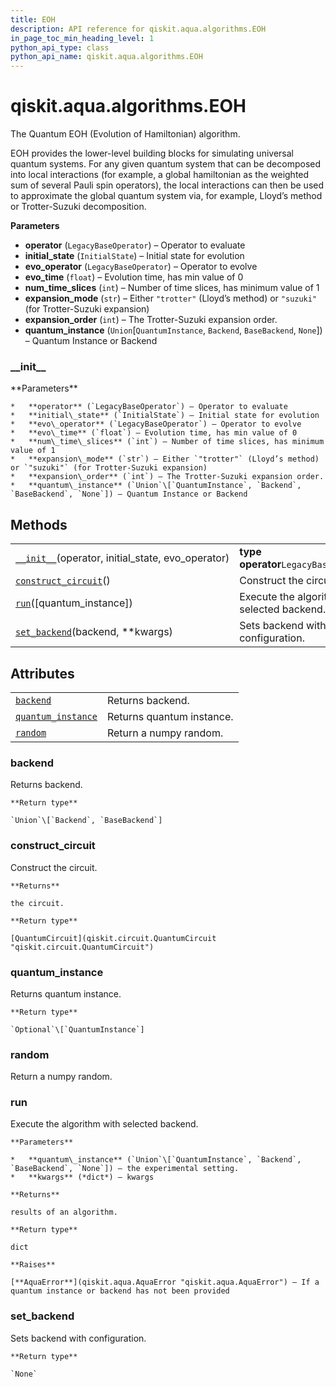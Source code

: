 ```yaml
---
title: EOH
description: API reference for qiskit.aqua.algorithms.EOH
in_page_toc_min_heading_level: 1
python_api_type: class
python_api_name: qiskit.aqua.algorithms.EOH
---
```


<span id="qiskit-aqua-algorithms-eoh" />

# qiskit.aqua.algorithms.EOH

<Class id="qiskit.aqua.algorithms.EOH" isDedicatedPage={true} github="https://github.com/qiskit-community/qiskit-aqua/tree/stable/0.8/qiskit/aqua/algorithms/education/eoh.py" signature="EOH(operator, initial_state, evo_operator, evo_time=1, num_time_slices=1, expansion_mode='trotter', expansion_order=1, quantum_instance=None)">
  The Quantum EOH (Evolution of Hamiltonian) algorithm.

  EOH provides the lower-level building blocks for simulating universal quantum systems. For any given quantum system that can be decomposed into local interactions (for example, a global hamiltonian as the weighted sum of several Pauli spin operators), the local interactions can then be used to approximate the global quantum system via, for example, Lloyd’s method or Trotter-Suzuki decomposition.

  **Parameters**

  *   **operator** (`LegacyBaseOperator`) – Operator to evaluate
  *   **initial\_state** (`InitialState`) – Initial state for evolution
  *   **evo\_operator** (`LegacyBaseOperator`) – Operator to evolve
  *   **evo\_time** (`float`) – Evolution time, has min value of 0
  *   **num\_time\_slices** (`int`) – Number of time slices, has minimum value of 1
  *   **expansion\_mode** (`str`) – Either `"trotter"` (Lloyd’s method) or `"suzuki"` (for Trotter-Suzuki expansion)
  *   **expansion\_order** (`int`) – The Trotter-Suzuki expansion order.
  *   **quantum\_instance** (`Union`\[`QuantumInstance`, `Backend`, `BaseBackend`, `None`]) – Quantum Instance or Backend

  ### \_\_init\_\_

  <Function id="qiskit.aqua.algorithms.EOH.__init__" signature="__init__(operator, initial_state, evo_operator, evo_time=1, num_time_slices=1, expansion_mode='trotter', expansion_order=1, quantum_instance=None)">
    **Parameters**

    *   **operator** (`LegacyBaseOperator`) – Operator to evaluate
    *   **initial\_state** (`InitialState`) – Initial state for evolution
    *   **evo\_operator** (`LegacyBaseOperator`) – Operator to evolve
    *   **evo\_time** (`float`) – Evolution time, has min value of 0
    *   **num\_time\_slices** (`int`) – Number of time slices, has minimum value of 1
    *   **expansion\_mode** (`str`) – Either `"trotter"` (Lloyd’s method) or `"suzuki"` (for Trotter-Suzuki expansion)
    *   **expansion\_order** (`int`) – The Trotter-Suzuki expansion order.
    *   **quantum\_instance** (`Union`\[`QuantumInstance`, `Backend`, `BaseBackend`, `None`]) – Quantum Instance or Backend
  </Function>

  ## Methods

  |                                                                                                                                   |                                              |
  | --------------------------------------------------------------------------------------------------------------------------------- | -------------------------------------------- |
  | [`__init__`](#qiskit.aqua.algorithms.EOH.__init__ "qiskit.aqua.algorithms.EOH.__init__")(operator, initial\_state, evo\_operator) | **type operator**`LegacyBaseOperator`        |
  | [`construct_circuit`](#qiskit.aqua.algorithms.EOH.construct_circuit "qiskit.aqua.algorithms.EOH.construct_circuit")()             | Construct the circuit.                       |
  | [`run`](#qiskit.aqua.algorithms.EOH.run "qiskit.aqua.algorithms.EOH.run")(\[quantum\_instance])                                   | Execute the algorithm with selected backend. |
  | [`set_backend`](#qiskit.aqua.algorithms.EOH.set_backend "qiskit.aqua.algorithms.EOH.set_backend")(backend, \*\*kwargs)            | Sets backend with configuration.             |

  ## Attributes

  |                                                                                                                  |                           |
  | ---------------------------------------------------------------------------------------------------------------- | ------------------------- |
  | [`backend`](#qiskit.aqua.algorithms.EOH.backend "qiskit.aqua.algorithms.EOH.backend")                            | Returns backend.          |
  | [`quantum_instance`](#qiskit.aqua.algorithms.EOH.quantum_instance "qiskit.aqua.algorithms.EOH.quantum_instance") | Returns quantum instance. |
  | [`random`](#qiskit.aqua.algorithms.EOH.random "qiskit.aqua.algorithms.EOH.random")                               | Return a numpy random.    |

  ### backend

  <Function id="qiskit.aqua.algorithms.EOH.backend" signature="property backend">
    Returns backend.

    **Return type**

    `Union`\[`Backend`, `BaseBackend`]
  </Function>

  ### construct\_circuit

  <Function id="qiskit.aqua.algorithms.EOH.construct_circuit" signature="construct_circuit()">
    Construct the circuit.

    **Returns**

    the circuit.

    **Return type**

    [QuantumCircuit](qiskit.circuit.QuantumCircuit "qiskit.circuit.QuantumCircuit")
  </Function>

  ### quantum\_instance

  <Function id="qiskit.aqua.algorithms.EOH.quantum_instance" signature="property quantum_instance">
    Returns quantum instance.

    **Return type**

    `Optional`\[`QuantumInstance`]
  </Function>

  ### random

  <Function id="qiskit.aqua.algorithms.EOH.random" signature="property random">
    Return a numpy random.
  </Function>

  ### run

  <Function id="qiskit.aqua.algorithms.EOH.run" signature="run(quantum_instance=None, **kwargs)">
    Execute the algorithm with selected backend.

    **Parameters**

    *   **quantum\_instance** (`Union`\[`QuantumInstance`, `Backend`, `BaseBackend`, `None`]) – the experimental setting.
    *   **kwargs** (*dict*) – kwargs

    **Returns**

    results of an algorithm.

    **Return type**

    dict

    **Raises**

    [**AquaError**](qiskit.aqua.AquaError "qiskit.aqua.AquaError") – If a quantum instance or backend has not been provided
  </Function>

  ### set\_backend

  <Function id="qiskit.aqua.algorithms.EOH.set_backend" signature="set_backend(backend, **kwargs)">
    Sets backend with configuration.

    **Return type**

    `None`
  </Function>
</Class>

